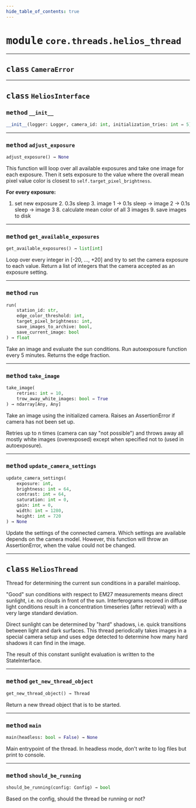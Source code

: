 ```yaml
---
hide_table_of_contents: true
---
```


<!-- markdownlint-disable -->

# <kbd>module</kbd> `core.threads.helios_thread`






---

## <kbd>class</kbd> `CameraError`








---

## <kbd>class</kbd> `HeliosInterface`




### <kbd>method</kbd> `__init__`

```python
__init__(logger: Logger, camera_id: int, initialization_tries: int = 5) → None
```








---

### <kbd>method</kbd> `adjust_exposure`

```python
adjust_exposure() → None
```

This function will loop over all available exposures and take one image for each exposure. Then it sets exposure to the value where the overall mean pixel value color is closest to `self.target_pixel_brightness`. 

**For every exposure:** 

1. set new exposure 2. 0.3s sleep 3. image 1 -> 0.1s sleep -> image 2 -> 0.1s sleep -> image 3 8. calculate mean color of all 3 images 9. save images to disk 

---

### <kbd>method</kbd> `get_available_exposures`

```python
get_available_exposures() → list[int]
```

Loop over every integer in [-20, ..., +20] and try to set the camera exposure to each value. Return a list of integers that the camera accepted as an exposure setting. 

---

### <kbd>method</kbd> `run`

```python
run(
    station_id: str,
    edge_color_threshold: int,
    target_pixel_brightness: int,
    save_images_to_archive: bool,
    save_current_image: bool
) → float
```

Take an image and evaluate the sun conditions. Run autoexposure function every 5 minutes. Returns the edge fraction. 

---

### <kbd>method</kbd> `take_image`

```python
take_image(
    retries: int = 10,
    trow_away_white_images: bool = True
) → ndarray[Any, Any]
```

Take an image using the initialized camera. Raises an AssertionError if camera has not been set up. 

Retries up to n times (camera can say "not possible") and throws away all mostly white images (overexposed) except when specified not to (used in autoexposure). 

---

### <kbd>method</kbd> `update_camera_settings`

```python
update_camera_settings(
    exposure: int,
    brightness: int = 64,
    contrast: int = 64,
    saturation: int = 0,
    gain: int = 0,
    width: int = 1280,
    height: int = 720
) → None
```

Update the settings of the connected camera. Which settings are available depends on the camera model. However, this function will throw an AssertionError, when the value could not be changed. 


---

## <kbd>class</kbd> `HeliosThread`
Thread for determining the current sun conditions in a parallel mainloop. 

"Good" sun conditions with respect to EM27 measurements means direct sunlight, i.e. no clouds in front of the sun. Interferograms recored in diffuse light conditions result in a concentration timeseries (after retrieval) with a very large standard deviation. 

Direct sunlight can be determined by "hard" shadows, i.e. quick transitions between light and dark surfaces. This thread periodically takes images in a special camera setup and uses edge detected to determine how many hard shadows it can find in the image. 

The result of this constant sunlight evaluation is written to the StateInterface. 




---

### <kbd>method</kbd> `get_new_thread_object`

```python
get_new_thread_object() → Thread
```

Return a new thread object that is to be started. 

---

### <kbd>method</kbd> `main`

```python
main(headless: bool = False) → None
```

Main entrypoint of the thread. In headless mode,  don't write to log files but print to console. 

---

### <kbd>method</kbd> `should_be_running`

```python
should_be_running(config: Config) → bool
```

Based on the config, should the thread be running or not? 


